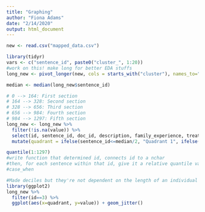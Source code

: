 ```yaml
---
title: "Graphing"
author: "Fiona Adams"
date: "2/14/2020"
output: html_document
---
```


```r
new <- read.csv("mapped_data.csv")
```

```r
library(tidyr)
vars <- c("sentence_id", paste0("cluster_", 1:20))
#work on this! make long for better EDA stuffs
long_new <- pivot_longer(new, cols = starts_with("cluster"), names_to="cluster")

median <- median(long_new$sentence_id)

# 0 --> 164: First section
# 164 --> 328: Second section
# 328 --> 656: Third section
# 656 --> 984: Fourth section
# 984 --> 1297: Fifth section
long_new <- long_new %>%
  filter(!is.na(value)) %>%
  select(id, sentence_id, doc_id, description, family_experience, treatment_prof, personal_experience, value) %>%
  mutate(quadrant = ifelse(sentence_id<=median/2, "Quadrant 1", ifelse(sentence_id <=median, "Quadrant 2", ifelse(sentence_id <= median*2, "Quadrant 3", ifelse(sentence_id <= median*3, "Quadrant 4", "Quadrant 5"))))) #case_when would be better here! create 4 new var: quad 1, quad 2, etc.
```


```r
quantile(1:1297)
#write function that determined id, connects id to a nchar
#then, for each sentence within that id, give it a relative quantile value
#case_when
```



```r
#Made deciles but they're not dependent on the length of an individual interview
library(ggplot2)
long_new %>% 
  filter(id==3) %>%
  ggplot(aes(x=quadrant, y=value)) + geom_jitter()
```

